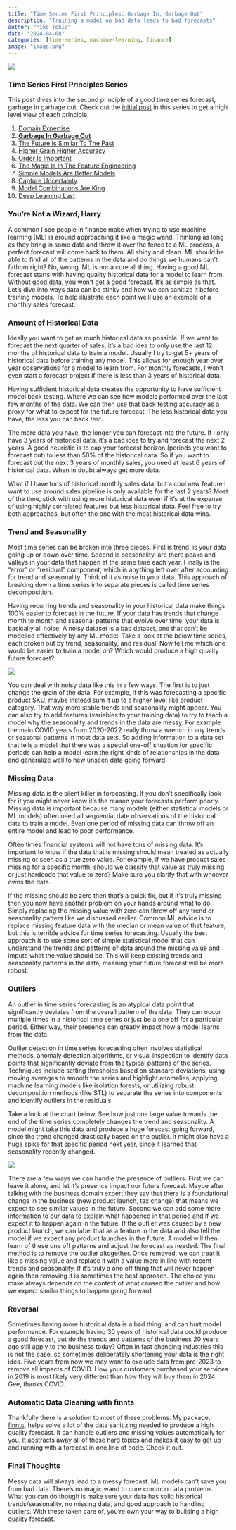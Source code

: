 ```yaml
---
title: "Time Series First Principles: Garbage In, Garbage Out"
description: "Training a model on bad data leads to bad forecasts"
author: "Mike Tokic"
date: "2024-04-08"
categories: [time-series, machine-learning, finance]
image: "image.png"
---
```


![](./image.png)

### Time Series First Principles Series

This post dives into the second principle of a good time series forecast, garbage in garbage out. Check out the [initial post](https://mftokic.github.io/posts/2024-03-26-time-series-first-principles-initial/) in this series to get a high level view of each principle. 

1. [Domain Expertise](https://mftokic.github.io/posts/2024-04-02-time-series-domain-expertise/)
2. [**Garbage In Garbage Out**](https://mftokic.github.io/posts/2024-04-08-time-series-garbage/)
3. [The Future Is Similar To The Past](https://mftokic.github.io/posts/2024-04-11-time-series-past-future/)
4. [Higher Grain Higher Accuracy](https://mftokic.github.io/posts/2024-04-18-time-series-grain/)
5. [Order Is Important](https://mftokic.github.io/posts/2024-04-23-time-series-order/)
6. [The Magic Is In The Feature Engineering](https://mftokic.github.io/posts/2024-05-01-time-series-features/)
7. [Simple Models Are Better Models](https://mftokic.github.io/posts/2024-05-03-time-series-simple-models/)
8. [Capture Uncertainty](https://mftokic.github.io/posts/2024-05-07-time-series-capture-uncertainty/)
9. [Model Combinations Are King](https://mftokic.github.io/posts/2024-05-28-time-series-model-avg/)
10. [Deep Learning Last](https://mftokic.github.io/posts/2024-05-31-time-series-deep-learning/)

### You're Not a Wizard, Harry

A common I see people in finance make when trying to use machine learning (ML) is around approaching it like a magic wand. Thinking as long as they bring in some data and throw it over the fence to a ML process, a perfect forecast will come back to them. All shiny and clean. ML should be able to find all of the patterns in the data and do things we humans can't fathom right? No, wrong. ML is not a cure all thing. Having a good ML forecast starts with having quality historical data for a model to learn from. Without good data, you won't get a good forecast. It's as simple as that. Let's dive into ways data can be stinky and how we can sanitize it before training models. To help illustrate each point we'll use an example of a monthly sales forecast.   

### Amount of Historical Data

Ideally you want to get as much historical data as possible. If we want to forecast the next quarter of sales, it's a bad idea to only use the last 12 months of historical data to train a model. Usually I try to get 5+ years of historical data before training any model. This allows for enough year over year observations for a model to learn from. For monthly forecasts, I won't even start a forecast project if there is less than 3 years of historical data. 

Having sufficient historical data creates the opportunity to have sufficient model back testing. Where we can see how models performed over the last few months of the data. We can then use that back testing accuracy as a proxy for what to expect for the future forecast. The less historical data you have, the less you can back test. 

The more data you have, the longer you can forecast into the future. If I only have 3 years of historical data, it's a bad idea to try and forecast the next 2 years. A good heuristic is to cap your forecast horizon (periods you want to forecast out) to less than 50% of the historical data. So if you want to forecast out the next 3 years of monthly sales, you need at least 6 years of historical data. When in doubt always get more data. 

What if I have tons of historical monthly sales data, but a cool new feature I want to use around sales pipeline is only available for the last 2 years? Most of the time, stick with using more historical data even if it's at the expense of using highly correlated features but less historical data. Feel free to try both approaches, but often the one with the most historical data wins. 

### Trend and Seasonality

Most time series can be broken into three pieces. First is trend, is your data going up or down over time. Second is seasonality, are there peaks and valleys in your data that happen at the same time each year. Finally is the "error" or "residual" component, which is anything left over after accounting for trend and seasonality. Think of it as noise in your data. This approach of breaking down a time series into separate pieces is called time series decomposition. 

Having recurring trends and seasonality in your historical data make things 100% easier to forecast in the future. If your data has trends that change month to month and seasonal patterns that evolve over time, your data is basically all noise. A noisy dataset is a bad dataset, one that can't be modelled effectively by any ML model. Take a look at the below time series, each broken out by trend, seasonality, and residual. Now tell me which one would be easier to train a model on? Which would produce a high quality future forecast? 

![](./chart1.png)

You can deal with noisy data like this in a few ways. The first is to just change the grain of the data. For example, if this was forecasting a specific product SKU, maybe instead sum it up to a higher level like product category. That way more stable trends and seasonality might appear. You can also try to add features (variables to your training data) to try to teach a model why the seasonality and trends in the data are messy. For example the main COVID years from 2020-2022 really throw a wrench in any trends or seasonal patterns in most data sets. So adding information to a data set that tells a model that there was a special one-off situation for specific periods can help a model learn the right kinds of relationships in the data and generalize well to new unseen data going forward. 

### Missing Data

Missing data is the silent killer in forecasting. If you don't specifically look for it you might never know it's the reason your forecasts perform poorly. Missing data is important because many models (either statistical models or ML models) often need all sequential date observations of the historical data to train a model. Even one period of missing data can throw off an entire model and lead to poor performance. 

Often times financial systems will not have tons of missing data. It's important to know if the data that is missing should mean treated as actually missing or seen as a true zero value. For example, if we have product sales missing for a specific month, should we classify that value as truly missing or just hardcode that value to zero? Make sure you clarify that with whoever owns the data. 

If the missing should be zero then that's a quick fix, but if it's truly missing then you now have another problem on your hands around what to do. Simply replacing the missing value with zero can throw off any trend or seasonality patters like we discussed earlier. Common ML advice is to replace missing feature data with the median or mean value of that feature, but this is terrible advice for time series forecasting. Usually the best approach is to use some sort of simple statistical model that can understand the trends and patterns of data around the missing value and impute what the value should be. This will keep existing trends and seasonality patterns in the data, meaning your future forecast will be more robust.  

### Outliers

An outlier in time series forecasting is an atypical data point that significantly deviates from the overall pattern of the data. They can occur multiple times in a historical time series or just be a one off for a particular period. Either way, their presence can greatly impact how a model learns from the data. 

Outlier detection in time series forecasting often involves statistical methods, anomaly detection algorithms, or visual inspection to identify data points that significantly deviate from the typical patterns of the series. Techniques include setting thresholds based on standard deviations, using moving averages to smooth the series and highlight anomalies, applying machine learning models like isolation forests, or utilizing robust decomposition methods (like STL) to separate the series into components and identify outliers in the residuals.

Take a look at the chart below. See how just one large value towards the end of the time series completely changes the trend and seasonality. A model might take this data and produce a huge forecast going forward, since the trend changed drastically based on the outlier. It might also have a huge spike for that specific period next year, since it learned that seasonality recently changed. 

![](./chart2.png) 

There are a few ways we can handle the presence of outliers. First we can leave it alone, and let it's presence impact our future forecast. Maybe after talking with the business domain expert they say that there is a foundational change in the business (new product launch, tax change) that means we expect to see similar values in the future. Second we can add some more information to our data to explain what happened in that period and if we expect it to happen again in the future. If the outlier was caused by a new product launch, we can label that as a feature in the data and also tell the model if we expect any product launches in the future. A model will then learn of these one off patterns and adjust the forecast as needed. The final method is to remove the outlier altogether. Once removed, we can treat it like a missing value and replace it with a value more in line with recent trends and seasonality. If it's truly a one off thing that will never happen again then removing it is sometimes the best approach. The choice you make always depends on the context of what caused the outlier and how we expect similar things to happen going forward. 

### Reversal

Sometimes having more historical data is a bad thing, and can hurt model performance. For example having 30 years of historical data could produce a good forecast, but do the trends and patterns of the business 20 years ago still apply to the business today? Often in fast changing industries this is not the case, so sometimes deliberately shortening your data is the right idea. Five years from now we may want to exclude data from pre-2023 to remove all impacts of COVID. How your customers purchased your services in 2019 is most likely very different than how they will buy them in 2024. Gee, thanks COVID. 

### Automatic Data Cleaning with finnts

Thankfully there is a solution to most of these problems. My package, [finnts](https://microsoft.github.io/finnts/index.html), helps solve a lot of the data sanitizing needed to produce a high quality forecast. It can handle outliers and missing values automatically for you. It abstracts away all of these hard topics and makes it easy to get up and running with a forecast in one line of code. Check it out. 

### Final Thoughts

Messy data will always lead to a messy forecast. ML models can't save you from bad data. There's no magic wand to cure common data problems. What you can do though is make sure your data has solid historical trends/seasonality, no missing data, and good approach to handling outliers. With these taken care of, you're own your way to building a high quality forecast. 